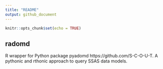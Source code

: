 ```yaml
---
title: "README"
output: github_document
---
```


```r
knitr::opts_chunk$set(echo = TRUE)
```

## radomd

R wrapper for Python package pyadomd https://github.com/S-C-O-U-T. A pythonic and rthonic approach to query SSAS data models. 

